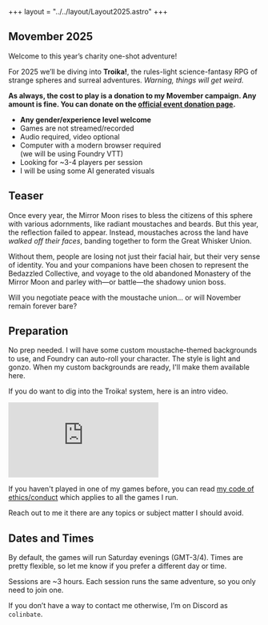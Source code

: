 +++
layout = "../../layout/Layout2025.astro"
+++


<section>

## Movember 2025

Welcome to this year’s charity one-shot adventure!

For 2025 we’ll be diving into **Troika!**, the rules-light science-fantasy RPG of strange spheres and surreal adventures. *Warning, things will get weird.*

**As always, the cost to play is a donation to my Movember campaign. Any amount is fine. You can donate on the [official event donation page](/donate).**

- **Any gender/experience level welcome**
- Games are not streamed/recorded
- Audio required, video optional
- Computer with a modern browser required  
(we will be using Foundry VTT)
- Looking for ~3-4 players per session
- I will be using some AI generated visuals

</section>

<section>

## Teaser

Once every year, the Mirror Moon rises to bless the citizens of this sphere with various adornments, like radiant moustaches and beards. But this year, the reflection failed to appear. Instead, moustaches across the land have *walked off their faces*, banding together to form the Great Whisker Union.

Without them, people are losing not just their facial hair, but their very sense of identity. You and your companions have been chosen to represent the Bedazzled Collective, and voyage to the old abandoned Monastery of the Mirror Moon and parley with—or battle—the shadowy union boss.

Will you negotiate peace with the moustache union… or will November remain forever bare?

</section>

<section>

## Preparation

No prep needed. I will have some custom moustache-themed backgrounds to use, and Foundry can auto-roll your character. The style is light and gonzo. When my custom backgrounds are ready, I'll make them available here.

If you do want to dig into the Troika! system, here is an intro video.

<div class='embed-container'><iframe src='https://www.youtube.com/embed/ZA_1kQ4sRtw' frameborder='0' allowfullscreen></iframe></div>

If you haven't played in one of my games before, you can read [my code of ethics/conduct](https://divora.world/code-of-ethics/) which applies to all the games I run.

Reach out to me it there are any topics or subject matter I should avoid.

</section>

<section>

## Dates and Times

By default, the games will run Saturday evenings (GMT-3/4). Times are pretty flexible, so let me know if you prefer a different day or time.  

Sessions are ~3 hours. Each session runs the same adventure, so you only need to join one.  

<Sessions gameId="hkph2tcvkej8ngw" client:only="svelte"/>

If you don’t have a way to contact me otherwise, I’m on Discord as `colinbate`.  

</section>
